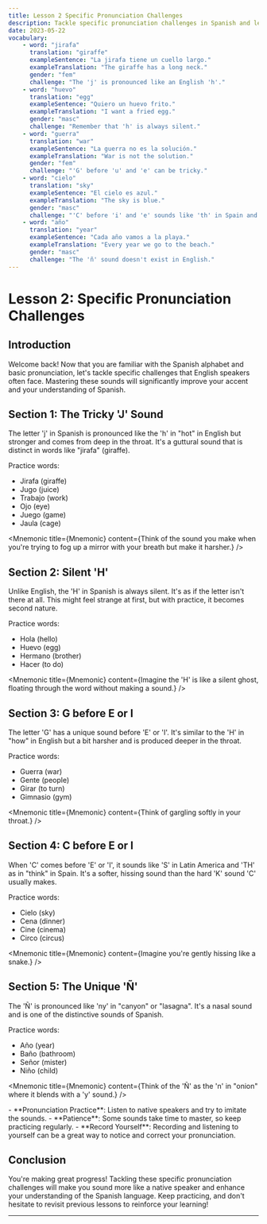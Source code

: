 ```yaml
---
title: Lesson 2 Specific Pronunciation Challenges
description: Tackle specific pronunciation challenges in Spanish and learn strategies to overcome them
date: 2023-05-22
vocabulary:
    - word: "jirafa"
      translation: "giraffe"
      exampleSentence: "La jirafa tiene un cuello largo."
      exampleTranslation: "The giraffe has a long neck."
      gender: "fem"
      challenge: "The 'j' is pronounced like an English 'h'."
    - word: "huevo"
      translation: "egg"
      exampleSentence: "Quiero un huevo frito."
      exampleTranslation: "I want a fried egg."
      gender: "masc"
      challenge: "Remember that 'h' is always silent."
    - word: "guerra"
      translation: "war"
      exampleSentence: "La guerra no es la solución."
      exampleTranslation: "War is not the solution."
      gender: "fem"
      challenge: "'G' before 'u' and 'e' can be tricky."
    - word: "cielo"
      translation: "sky"
      exampleSentence: "El cielo es azul."
      exampleTranslation: "The sky is blue."
      gender: "masc"
      challenge: "'C' before 'i' and 'e' sounds like 'th' in Spain and 's' in Latin America."
    - word: "año"
      translation: "year"
      exampleSentence: "Cada año vamos a la playa."
      exampleTranslation: "Every year we go to the beach."
      gender: "masc"
      challenge: "The 'ñ' sound doesn't exist in English."
---
```


# Lesson 2: Specific Pronunciation Challenges

## Introduction

Welcome back! Now that you are familiar with the Spanish alphabet and basic pronunciation, let's tackle specific challenges that English speakers often face. Mastering these sounds will significantly improve your accent and your understanding of Spanish.

## Section 1: The Tricky 'J' Sound

The letter 'j' in Spanish is pronounced like the 'h' in "hot" in English but stronger and comes from deep in the throat. It's a guttural sound that is distinct in words like "jirafa" (giraffe).

Practice words:

-   Jirafa (giraffe)
-   Jugo (juice)
-   Trabajo (work)
-   Ojo (eye)
-   Juego (game)
-   Jaula (cage)

<Mnemonic title={Mnemonic} content={Think of the sound you make when you're trying to fog up a mirror with your breath but make it harsher.} />

<TextToSpeechPlayer mp3File={/src/assets/courses/spanish/_shared/lessons/lesson2/audio/tricky-j.mp3} />

## Section 2: Silent 'H'

Unlike English, the 'H' in Spanish is always silent. It's as if the letter isn't there at all. This might feel strange at first, but with practice, it becomes second nature.

Practice words:

-   Hola (hello)
-   Huevo (egg)
-   Hermano (brother)
-   Hacer (to do)

<Mnemonic title={Mnemonic} content={Imagine the 'H' is like a silent ghost, floating through the word without making a sound.} />

<TextToSpeechPlayer mp3File={/src/assets/courses/spanish/_shared/lessons/lesson2/audio/silent-h.mp3} />

## Section 3: G before E or I

The letter 'G' has a unique sound before 'E' or 'I'. It's similar to the 'H' in "how" in English but a bit harsher and is produced deeper in the throat.

Practice words:

-   Guerra (war)
-   Gente (people)
-   Girar (to turn)
-   Gimnasio (gym)

<Mnemonic title={Mnemonic} content={Think of gargling softly in your throat.} />

<TextToSpeechPlayer mp3File={/src/assets/courses/spanish/_shared/lessons/lesson2/audio/g-before-e-i.mp3} />

## Section 4: C before E or I

When 'C' comes before 'E' or 'I', it sounds like 'S' in Latin America and 'TH' as in "think" in Spain. It's a softer, hissing sound than the hard 'K' sound 'C' usually makes.

Practice words:

-   Cielo (sky)
-   Cena (dinner)
-   Cine (cinema)
-   Circo (circus)

<Mnemonic title={Mnemonic} content={Imagine you're gently hissing like a snake.} />

<TextToSpeechPlayer mp3File={/src/assets/courses/spanish/_shared/lessons/lesson2/audio/c-before-e-i.mp3} />

## Section 5: The Unique 'Ñ'

The 'Ñ' is pronounced like 'ny' in "canyon" or "lasagna". It's a nasal sound and is one of the distinctive sounds of Spanish.

Practice words:

-   Año (year)
-   Baño (bathroom)
-   Señor (mister)
-   Niño (child)

<Mnemonic title={Mnemonic} content={Think of the 'Ñ' as the 'n' in "onion" where it blends with a 'y' sound.} />

<TextToSpeechPlayer mp3File={/src/assets/courses/spanish/_shared/lessons/lesson2/audio/unique-n.mp3} />

<TipBox>
  - **Pronunciation Practice**: Listen to native speakers and try to imitate the sounds.
  - **Patience**: Some sounds take time to master, so keep practicing regularly. 
  - **Record Yourself**: Recording and listening to yourself can be a great way to notice and correct your pronunciation.
</TipBox>

## Conclusion

You're making great progress! Tackling these specific pronunciation challenges will make you sound more like a native speaker and enhance your understanding of the Spanish language. Keep practicing, and don't hesitate to revisit previous lessons to reinforce your learning!

---
